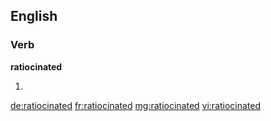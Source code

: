 ==English==

===Verb===
'''ratiocinated'''

# {{en-past of|ratiocinate}}

[[de:ratiocinated]]
[[fr:ratiocinated]]
[[mg:ratiocinated]]
[[vi:ratiocinated]]